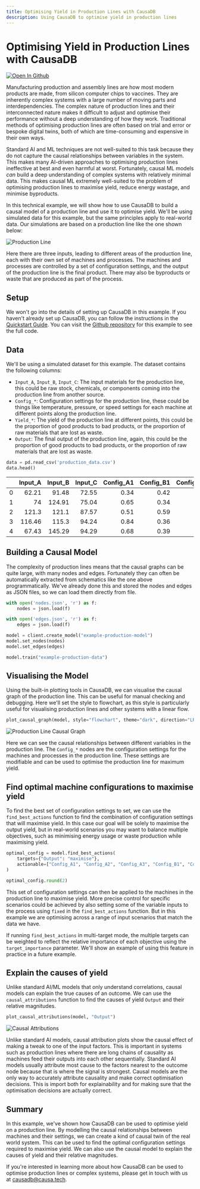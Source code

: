 ```yaml
---
title: Optimising Yield in Production Lines with CausaDB
description: Using CausaDB to optimise yield in production lines
---
```


# Optimising Yield in Production Lines with CausaDB

<!-- Github badge linking to ipynb -->
[![Open In Github](https://img.shields.io/badge/Open%20in-Github-lightgrey?logo=github)](https://github.com/causalabs/causadb-examples/blob/main/python/production_line/main.ipynb)

Manufacturing production and assembly lines are how most modern products are made, from silicon computer chips to vaccines. They are inherently complex systems with a large number of moving parts and interdependencies. The complex nature of production lines and their interconnected nature makes it difficult to adjust and optimise their performance without a deep understanding of how they work. Traditional methods of optimising production lines are often based on trial and error or bespoke digital twins, both of which are time-consuming and expensive in their own ways.

Standard AI and ML techniques are not well-suited to this task because they do not capture the causal relationships between variables in the system. This makes many AI-driven approaches to optimising production lines ineffective at best and even harmful at worst. Fortunately, causal ML models *can* build a deep understanding of complex systems with relatively minimal data. This makes causal ML extremely well-suited to the problem of optimising production lines to maximise yield, reduce energy wastage, and minimise byproducts. 

In this technical example, we will show how to use CausaDB to build a causal model of a production line and use it to optimise yield. We'll be using simulated data for this example, but the same principles apply to real-world data. Our simulations are based on a production line like the one shown below:

![Production Line](production_lines_optimisation_files/assembly_line_diagram.png)

Here there are three inputs, leading to different areas of the production line, each with their own set of machines and processes. The machines and processes are controlled by a set of configuration settings, and the output of the production line is the final product. There may also be byproducts or waste that are produced as part of the process.

## Setup

We won't go into the details of setting up CausaDB in this example. If you haven't already set up CausaDB, you can follow the instructions in the [Quickstart Guide](../causadb_quickstart). You can visit the [Github repository](https://github.com/causalabs/causadb-examples/blob/main/python/production_line/main.ipynb) for this example to see the full code.

## Data

We'll be using a simulated dataset for this example. The dataset contains the following columns:

* `Input_A`, `Input_B`, `Input_C`: The input materials for the production line, this could be raw stock, chemicals, or components coming into the production line from another source.
* `Config_*`: Configuration settings for the production line, these could be things like temperature, pressure, or speed settings for each machine at different points along the production line.
* `Yield_*`: The yield of the production line at different points, this could be the proportion of good products to bad products, or the proportion of raw materials that are lost as waste.
* `Output`: The final output of the production line, again, this could be the proportion of good products to bad products, or the proportion of raw materials that are lost as waste.

```python
data = pd.read_csv('production_data.csv')
data.head()
```

|    |   Input_A |   Input_B |   Input_C |   Config_A1 |   Config_B1 |   Config_B2 |   Config_C1 |   Config_C2 |   Yield_A1 | Config_A2 |Yield_B1 |   Config_B3 |   Yield_A2 |   Config_A3 |   Yield_B2 |   Yield_C1 |   Yield_A3 |   Yield_B3 |   Yield_C2 |   Output |
|---:|----------:|----------:|----------:|------------:|------------:|------------:|------------:|------------:|-----------:|------------:|-----------:|------------:|-----------:|------------:|-----------:|-----------:|-----------:|-----------:|-----------:|---------:|
|  0 |     62.21 |     91.48 |     72.55 |        0.34 |        0.42 |        0.39 |        0.52 |        0.87 |       0.64 |        0.54 |       0.52 |        0.51 |       0.62 |        0.62 |       0.53 |       0.38 |       0.6  |       0.63 |       0.68 |     0.88 |
|  1 |     74    |    124.91 |     75.04 |        0.65 |        0.34 |        0.35 |        0.27 |        0.63 |       0.54 |        0.74 |       0.47 |        0.54 |       0.73 |        0.69 |       0.45 |       0.2  |       0.75 |       0.57 |       0.41 |     0.85 |
|  2 |    121.3  |    121.1  |     87.57 |        0.51 |        0.59 |        0.62 |        0.32 |        0.44 |       0.69 |        0.49 |       0.6  |        0.64 |       0.59 |        0.69 |       0.77 |       0.38 |       0.65 |       0.78 |       0.35 |     0.85 |
|  3 |    116.46 |    115.3  |     94.24 |        0.84 |        0.36 |        0.7  |        0.36 |        0.66 |       0.56 |        0.76 |       0.5  |        0.85 |       0.7  |        0.77 |       0.68 |       0.35 |       0.8  |       0.88 |       0.46 |     0.95 |
|  4 |     67.43 |    145.29 |     94.29 |        0.68 |        0.39 |        0.59 |        0.49 |        0.7  |       0.44 |        0.81 |       0.53 |        0.67 |       0.65 |        0.94 |       0.63 |       0.49 |       0.82 |       0.84 |       0.66 |     0.99 |

## Building a Causal Model

The complexity of production lines means that the causal graphs can be quite large, with many nodes and edges. Fortunately they can often be automatically extracted from schematics like the one above programmatically. We've already done this and stored the nodes and edges as JSON files, so we can load them directly from file.

```python
with open('nodes.json', 'r') as f:
    nodes = json.load(f)

with open('edges.json', 'r') as f:
    edges = json.load(f)

model = client.create_model("example-production-model")
model.set_nodes(nodes)
model.set_edges(edges)

model.train("example-production-data")
```

## Visualising the Model

Using the built-in plotting tools in CausaDB, we can visualise the causal graph of the production line. This can be useful for manual checking and debugging. Here we'll set the style to flowchart, as this style is particularly useful for visualising production lines and other systems with a linear flow.

```python
plot_causal_graph(model, style="flowchart", theme="dark", direction="LR")
```

![Production Line Causal Graph](production_lines_optimisation_files/causal_diagram.png)

Here we can see the causal relationships between different variables in the production line. The `Config_*` nodes are the configuration settings for the machines and processes in the production line. These settings are modifiable and can be used to optimise the production line for maximum yield.

## Find optimal machine configurations to maximise yield

To find the best set of configuration settings to set, we can use the `find_best_actions` function to find the combination of configuration settings that will maximise yield. In this case our goal will be solely to maximise the output yield, but in real-world scenarios you may want to balance multiple objectives, such as minimising energy usage or waste production while maximising yield.

```python
optimal_config = model.find_best_actions(
    targets={"Output": "maximise"},
    actionable=["Config_A1", "Config_A2", "Config_A3", "Config_B1", "Config_B2", "Config_B3", "Config_C1", "Config_C2"],
)

optimal_config.round(2)
```

This set of configuration settings can then be applied to the machines in the production line to maximise yield. More precise control for specific scenarios could be achieved by also setting some of the variable inputs to the process using `fixed` in the `find_best_actions` function. But in this example we are optimising across a range of input scenarios that match the data we have.

If running `find_best_actions` in multi-target mode, the multiple targets can be weighted to reflect the relative importance of each objective using the `target_importance` parameter. We'll show an example of using this feature in practice in a future example.

## Explain the causes of yield

Unlike standard AI/ML models that only understand correlations, causal models can explain the true causes of an outcome. We can use the `causal_attributions` function to find the causes of yield `Output` and their relative magnitudes.

```python
plot_causal_attributions(model, "Output")
```

![Causal Attributions](production_lines_optimisation_files/causal_attributions.png)

Unlike standard AI models, causal attribution plots show the causal effect of making a tweak to one of the input factors. This is important in systems such as production lines where there are long chains of causality as machines feed their outputs into each other sequentially. Standard AI models usually attribute most cause to the factors nearest to the outcome node because that is where the signal is strongest. Causal models are the only way to accurately attribute causality and make correct optimisation decisions. This is import both for explainability and for making sure that the optimisation decisions are actually correct.

## Summary

In this example, we've shown how CausaDB can be used to optimise yield on a production line. By modelling the causal relationships between machines and their settings, we can create a kind of causal twin of the real world system. This can be used to find the optimal configuration settings required to maximise yield. We can also use the causal model to explain the causes of yield and their relative magnitudes.

If you're interested in learning more about how CausaDB can be used to optimise production lines or complex systems, please get in touch with us at [causadb@causa.tech](mailto:causadb@causa.tech).
